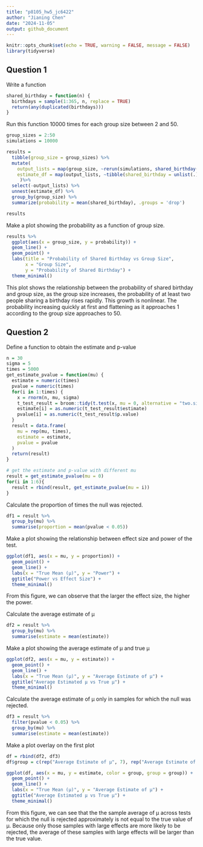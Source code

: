 ```yaml
---
title: "p8105_hw5_jc6422"
author: "Jianing Chen"
date: "2024-11-05"
output: github_document
---
```


```r
knitr::opts_chunk$set(echo = TRUE, warning = FALSE, message = FALSE)
library(tidyverse)
```

## Question 1

Write a function

```r
shared_birthday = function(n) {
  birthdays = sample(1:365, n, replace = TRUE)
  return(any(duplicated(birthdays)))
}
```

Run this function 10000 times for each group size between 2 and 50.

```r
group_sizes = 2:50
simulations = 10000

results = 
  tibble(group_size = group_sizes) %>%
  mutate(
    output_lists = map(group_size, ~rerun(simulations, shared_birthday(.x))),
    estimate_df = map(output_lists, ~tibble(shared_birthday = unlist(.)))
     )%>%
  select(-output_lists) %>%
  unnest(estimate_df) %>%
  group_by(group_size) %>%
  summarize(probability = mean(shared_birthday), .groups = 'drop')

results
```

Make a plot showing the probability as a function of group size.

```r
results %>%
  ggplot(aes(x = group_size, y = probability)) +
  geom_line() +
  geom_point() +
  labs(title = "Probability of Shared Birthday vs Group Size",
       x = "Group Size",
       y = "Probability of Shared Birthday") +
  theme_minimal()
```

This plot shows the relationship between the probability of shared birthday and group size, as the group size increases, the probability of at least two people sharing a birthday rises rapidly. This growth is nonlinear. The probability increasing quickly at first and flattening as it approaches 1 according to the group size approaches to 50.

## Question 2

Define a function to obtain the estimate and p-value

```r
n = 30         
sigma = 5  
times = 5000 
get_estimate_pvalue = function(mu) {
  estimate = numeric(times)
  pvalue = numeric(times)
  for(i in 1:times) {
    x = rnorm(n, mu, sigma)
    t_test_result = broom::tidy(t.test(x, mu = 0, alternative = "two.sided"))
    estimate[i] = as.numeric(t_test_result$estimate)
    pvalue[i] = as.numeric(t_test_result$p.value)
  }
  result = data.frame(
    mu = rep(mu, times),
    estimate = estimate,
    pvalue = pvalue
  )
  return(result)
}

# get the estimate and p-value with different mu
result = get_estimate_pvalue(mu = 0)
for(i in 1:6){
  result = rbind(result, get_estimate_pvalue(mu = i))
}


```

Calculate the proportion of times the null was rejected. 

```r
df1 = result %>%
  group_by(mu) %>%
  summarise(proportion = mean(pvalue < 0.05))
```

Make a plot showing the relationship between effect size and power of the test.

```r
ggplot(df1, aes(x = mu, y = proportion)) +
  geom_point() +
  geom_line() +
  labs(x = "True Mean (μ)", y = "Power") +
  ggtitle("Power vs Effect Size") +
  theme_minimal()
```

From this figure, we can observe that the larger the effect size, the higher the power.

Calculate the average estimate of μ

```r
df2 = result %>%
  group_by(mu) %>%
  summarise(estimate = mean(estimate))
```

Make a plot showing the average estimate of μ and true μ

```r
ggplot(df2, aes(x = mu, y = estimate)) +
  geom_point() +
  geom_line() +
  labs(x = "True Mean (μ)", y = "Average Estimate of μ") +
  ggtitle("Average Estimated μ vs True μ") +
  theme_minimal()
```
Calculate the average estimate of μ only in samples for which the null was rejected.

```r
df3 = result %>%
  filter(pvalue < 0.05) %>%
  group_by(mu) %>%
  summarise(estimate = mean(estimate))
```

Make a plot overlay on the first plot

```r
df = rbind(df2, df3)
df$group = c(rep("Average Estimate of μ", 7), rep("Average Estimate of μ (μ reject H0)", 7))

ggplot(df, aes(x = mu, y = estimate, color = group, group = group)) +
  geom_point() +
  geom_line() +
  labs(x = "True Mean (μ)", y = "Average Estimate of μ") +
  ggtitle("Average Estimated μ vs True μ") +
  theme_minimal()
```

From this figure, we can see that the the sample average of μ across tests for which the null is rejected approximately is not equal to the true value of μ. Because only those samples with large effects are more likely to be rejected, the average of these samples with large effects will be larger than the true value.

